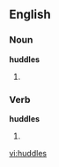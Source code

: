 ==English==

===Noun===
'''huddles'''

# {{plural of|[[huddle]]}}

===Verb===
'''huddles'''

# {{third-person singular of|huddle}}

[[vi:huddles]]